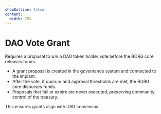 ```yaml
---
showOutline: false
content:
  width: 75%
---
```


# DAO Vote Grant

Requires a proposal to win a DAO token holder vote before the BORG core releases funds.

- A grant proposal is created in the governance system and connected to the implant.
- After the vote, if quorum and approval thresholds are met, the BORG core disburses funds.
- Proposals that fail or expire are never executed, preserving community control of the treasury.

This ensures grants align with DAO consensus.

